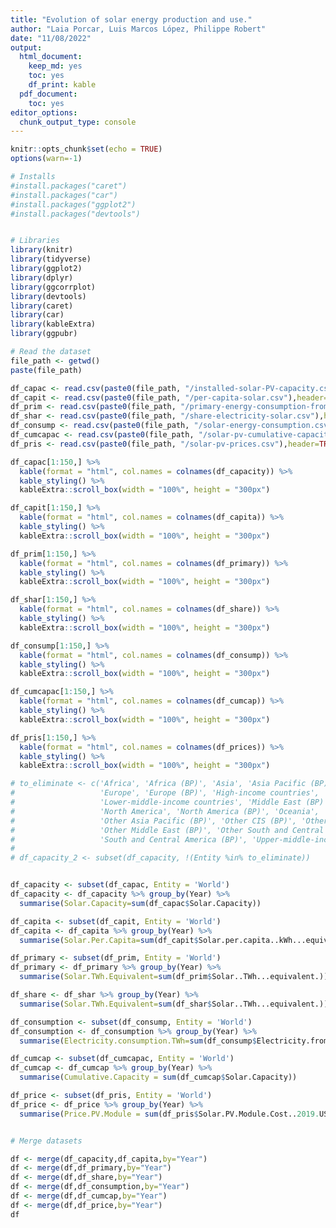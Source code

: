 ```yaml
---
title: "Evolution of solar energy production and use."
author: "Laia Porcar, Luis Marcos López, Philippe Robert"
date: "11/08/2022"
output:
  html_document:
    keep_md: yes
    toc: yes
    df_print: kable
  pdf_document:
    toc: yes
editor_options:
  chunk_output_type: console
---
```


```r
knitr::opts_chunk$set(echo = TRUE)
options(warn=-1)
```


```r
# Installs
#install.packages("caret")
#install.packages("car")
#install.packages("ggplot2")
#install.packages("devtools")


# Libraries
library(knitr)
library(tidyverse)
library(ggplot2)
library(dplyr)
library(ggcorrplot)
library(devtools) 
library(caret)
library(car)
library(kableExtra)
library(ggpubr)

```



```r
# Read the dataset
file_path <- getwd()
paste(file_path)

df_capac <- read.csv(paste0(file_path, "/installed-solar-PV-capacity.csv"),header=TRUE)
df_capit <- read.csv(paste0(file_path, "/per-capita-solar.csv"),header=TRUE)
df_prim <- read.csv(paste0(file_path, "/primary-energy-consumption-from-solar.csv"),header=TRUE)
df_shar <- read.csv(paste0(file_path, "/share-electricity-solar.csv"),header=TRUE)
df_consump <- read.csv(paste0(file_path, "/solar-energy-consumption.csv"),header=TRUE)
df_cumcapac <- read.csv(paste0(file_path, "/solar-pv-cumulative-capacity.csv"),header=TRUE)
df_pris <- read.csv(paste0(file_path, "/solar-pv-prices.csv"),header=TRUE)

df_capac[1:150,] %>%
  kable(format = "html", col.names = colnames(df_capacity)) %>%
  kable_styling() %>%
  kableExtra::scroll_box(width = "100%", height = "300px")

df_capit[1:150,] %>%
  kable(format = "html", col.names = colnames(df_capita)) %>%
  kable_styling() %>%
  kableExtra::scroll_box(width = "100%", height = "300px")

df_prim[1:150,] %>%
  kable(format = "html", col.names = colnames(df_primary)) %>%
  kable_styling() %>%
  kableExtra::scroll_box(width = "100%", height = "300px")

df_shar[1:150,] %>%
  kable(format = "html", col.names = colnames(df_share)) %>%
  kable_styling() %>%
  kableExtra::scroll_box(width = "100%", height = "300px")

df_consump[1:150,] %>%
  kable(format = "html", col.names = colnames(df_consump)) %>%
  kable_styling() %>%
  kableExtra::scroll_box(width = "100%", height = "300px")

df_cumcapac[1:150,] %>%
  kable(format = "html", col.names = colnames(df_cumcap)) %>%
  kable_styling() %>%
  kableExtra::scroll_box(width = "100%", height = "300px")

df_pris[1:150,] %>%
  kable(format = "html", col.names = colnames(df_prices)) %>%
  kable_styling() %>%
  kableExtra::scroll_box(width = "100%", height = "300px")

```


```r

# to_eliminate <- c('Africa', 'Africa (BP)', 'Asia', 'Asia Pacific (BP)', 'CIS (BP)'
#                   'Europe', 'Europe (BP)', 'High-income countries',
#                   'Lower-middle-income countries', 'Middle East (BP)',
#                   'North America', 'North America (BP)', 'Oceania', 'Other Africa (BP)',
#                   'Other Asia Pacific (BP)', 'Other CIS (BP)', 'Other Europe (BP)',
#                   'Other Middle East (BP)', 'Other South and Central America (BP)',
#                   'South and Central America (BP)', 'Upper-middle-income countries')
# 
# df_capacity_2 <- subset(df_capacity, !(Entity %in% to_eliminate))


df_capacity <- subset(df_capac, Entity = 'World')
df_capacity <- df_capacity %>% group_by(Year) %>% 
  summarise(Solar.Capacity=sum(df_capac$Solar.Capacity))

df_capita <- subset(df_capit, Entity = 'World')
df_capita <- df_capita %>% group_by(Year) %>% 
  summarise(Solar.Per.Capita=sum(df_capit$Solar.per.capita..kWh...equivalent.))

df_primary <- subset(df_prim, Entity = 'World')
df_primary <- df_primary %>% group_by(Year) %>% 
  summarise(Solar.TWh.Equivalent=sum(df_prim$Solar..TWh...equivalent.))

df_share <- df_shar %>% group_by(Year) %>% 
  summarise(Solar.TWh.Equivalent=sum(df_shar$Solar..TWh...equivalent.))

df_consumption <- subset(df_consump, Entity = 'World')
df_consumption <- df_consumption %>% group_by(Year) %>% 
  summarise(Electricity.consumption.TWh=sum(df_consump$Electricity.from.solar.TWh.))

df_cumcap <- subset(df_cumcapac, Entity = 'World')
df_cumcap <- df_cumcap %>% group_by(Year) %>% 
  summarise(Cumulative.Capacity = sum(df_cumcap$Solar.Capacity))

df_price <- subset(df_pris, Entity = 'World')
df_price <- df_price %>% group_by(Year) %>% 
  summarise(Price.PV.Module = sum(df_pris$Solar.PV.Module.Cost..2019.US..per.W.))


# Merge datasets

df <- merge(df_capacity,df_capita,by="Year")
df <- merge(df,df_primary,by="Year")
df <- merge(df,df_share,by="Year")
df <- merge(df,df_consumption,by="Year")
df <- merge(df,df_cumcap,by="Year")
df <- merge(df,df_price,by="Year")
df

```
